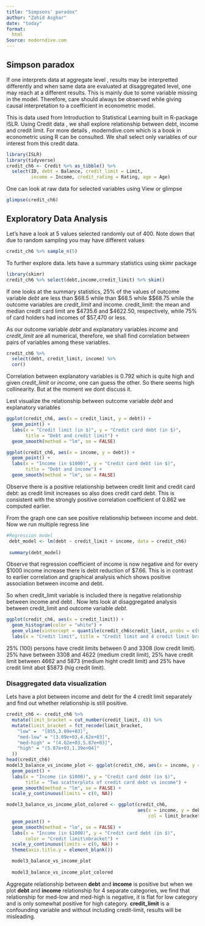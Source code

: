 ---
title: "Simpsons' paradox"
author: "Zahid Asghar"
date: "today"
format:
  html
Source: moderndive.com
---

## Simpson paradox

If one interprets data at aggregate level , results may be interpretted differently and when same data are evaluated at disaggregated level, one may reach at a different results. This is mainly due to some variable missing in the model. Therefore, care should always be observed while giving causal interpretation to a coefficient in econometric model.

This is data used from Introduction to Statistical Learning built in R-package ISLR. Using Credit data , we shall explore relationship between debt, income and credit limit. For more details , moderndive.com which is a book in econometric using R can be consulted. We shall select only variables of our interest from this credit data.

```{r }

library(ISLR)
library(tidyverse)
credit_ch6 <- Credit %>% as_tibble() %>% 
  select(ID, debt = Balance, credit_limit = Limit,
         income = Income, credit_rating = Rating, age = Age)
```

One can look at raw data for selected variables using View or glimpse

```{r }
glimpse(credit_ch6)
```

## Exploratory Data Analysis

Let's have a look at 5 values selected randomly out of 400. Note down that due to random sampling you may have different values

```{r }
credit_ch6 %>% sample_n(5)
```

To further explore data. lets have a summary statistics using skimr package

```{r echo=FALSE}
library(skimr)
credit_ch6 %>% select(debt,income,credit_limit) %>% skim()
```

If one looks at the summary statistics, 25% of the values of outcome variable *debt* are less than \$68.5 while than \$68.5 while \$\$68.75 while the outcome variables are *credit_limit* and income. credit_limit: the mean and median credit card limit are \$4735.6 and \$4622.50, respectively, while 75% of card holders had incomes of \$57,470 or less.

As our outcome variable *debt* and explanatory variables *income* and *credit_limit* are all numerical, therefore, we shall find correlation between pairs of variables among these variables.

```{r}
credit_ch6 %>% 
  select(debt, credit_limit, income) %>% 
  cor()
```

Correlation between explanatory variables is 0.792 which is quite high and given *credit_limit* or *income*, one can guess the other. So there seems high collinearity. But at the moment we dont discuss it.

Lest visualize the relationship between outcome variable *debt* and explanatory variables

```{r}
ggplot(credit_ch6, aes(x = credit_limit, y = debt)) +
  geom_point() +
  labs(x = "Credit limit (in $)", y = "Credit card debt (in $)", 
       title = "Debt and credit limit") +
  geom_smooth(method = "lm", se = FALSE)

ggplot(credit_ch6, aes(x = income, y = debt)) +
  geom_point() +
  labs(x = "Income (in $1000)", y = "Credit card debt (in $)", 
       title = "Debt and income") +
  geom_smooth(method = "lm", se = FALSE)
```

Observe there is a positive relationship between credit limit and credit card debt: as credit limit increases so also does credit card debt. This is consistent with the strongly positive correlation coefficient of 0.862 we computed earlier.

From the graph one can see positive relationship between income and debt. Now we run multiple regress line

```{r}
#Regression model
 debt_model <- lm(debt ~ credit_limit + income, data = credit_ch6)
 
 summary(debt_model)

```

Observe that regression coefficient of income is now negative and for every \$1000 income increase there is debt reduction of \$7.66. This is in contrast to earlier correlation and graphical analysis which shows positive association between income and debt.

So when credit_limit variable is included there is negative relationship between income and debt . Now lets look at disaggregated analysis between credit_limit and outcome variable *debt*.

```{r}

ggplot(credit_ch6, aes(x = credit_limit)) +
  geom_histogram(color = "white") +
  geom_vline(xintercept = quantile(credit_ch6$credit_limit, probs = c(0.25, 0.5, 0.75)), linetype = "dashed", size = 1) +
  labs(x = "Credit limit", title = "Credit limit and 4 credit limit brackets.")
```

25% (100) persons have credit limits between 0 and 3308 (low credit limit). 25% have between 3308 and 4622 (medium credit limit), 25% have credit limit between 4662 and 5873 (medium hight credit limit) and 25% have credit limit abot \$5873 (hig credit limit).

### Disaggregated data visualization

Lets have a plot between income and debt for the 4 credit limit separately and find out whether relationship is still positive.

```{r}
credit_ch6 <- credit_ch6 %>%
  mutate(limit_bracket = cut_number(credit_limit, 4)) %>%
  mutate(limit_bracket = fct_recode(limit_bracket,
    "low" =  "[855,3.09e+03]",
    "med-low" = "(3.09e+03,4.62e+03]",
    "med-high" = "(4.62e+03,5.87e+03]",
    "high" = "(5.87e+03,1.39e+04]"
  ))
head(credit_ch6)
model3_balance_vs_income_plot <- ggplot(credit_ch6, aes(x = income, y = debt)) +
  geom_point() +
  labs(x = "Income (in $1000)", y = "Credit card debt (in $)",
       title = "Two scatterplots of credit card debt vs income") +
  geom_smooth(method = "lm", se = FALSE) +
  scale_y_continuous(limits = c(0, NA))

model3_balance_vs_income_plot_colored <- ggplot(credit_ch6,
                                                aes(x = income, y = debt,
                                                    col = limit_bracket)) +
  geom_point() +
  geom_smooth(method = "lm", se = FALSE) +
  labs(x = "Income (in $1000)", y = "Credit card debt (in $)",
       color = "Credit limit\nbracket") +
  scale_y_continuous(limits = c(0, NA)) +
  theme(axis.title.y = element_blank())

  model3_balance_vs_income_plot 
  
  model3_balance_vs_income_plot_colored

```

Aggregate relationship between **debt** and **income** is positive but when we plot **debt** and **income** relationship for 4 separate categories, we find that relationship for med-low and med-high is negative, it is flat for low category and is only somewhat positive for high category. **credit_limit** is a confounding variable and without including credit-limit, results will be misleading.
